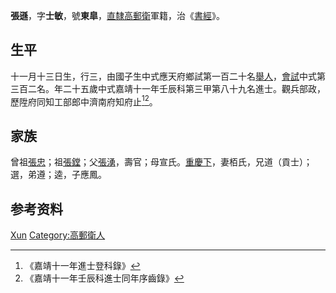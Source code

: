 {{Otheruses|other=名为张逊的其他人物|张逊}}
{{Otheruses|other=名为张士敏的其他人物|张士敏}}
{{明清人物信息框
| 姓名 = 張遜
| 原名 =
| 圖片名稱= 
| 圖片大小 =
| 圖片說明 = 
| 最高職務 =
| 國家 = 大明 
| 爵位 =
| 籍貫 = [[直隸|直隸]][[高郵衛|高郵衛]]
| 族裔 = 
| 旗籍 = 
| 字號 = 
| 諡號 =
| 出生日期 = 十一月十三日
| 出生地點 =
| 逝世日期 = 
| 逝世地點 =
| 墓葬 =
| 配偶 = 栢氏
| 親屬 = 曾祖[[張忠|張忠]]，祖[[張鏜|張鏜]]，父[[張湧|張湧]]，母宣氏
| 出身 =
* 嘉靖十一年壬辰科進士
| 經歷 =
| 著作 =  
*
*
*
}}
'''張遜'''{{BD|1508年||1567年||}}，字'''士敏'''，號'''東皐'''，[[直隸|直隸]][[高郵衛|高郵衛]]軍籍，治《[[書經|書經]]》。

== 生平 ==
十一月十三日生，行三，由國子生中式應天府鄉試第一百二十名[[舉人|舉人]]，[[會試|會試]]中式第三百二名。年二十五歲中式嘉靖十一年壬辰科第三甲第八十九名進士。觀兵部政，歷陞府同知工部郎中濟南府知府止<ref>《嘉靖十一年進士登科錄》</ref><ref>《嘉靖十一年壬辰科進士同年序齒錄》</ref>。

== 家族 ==
曾祖[[張忠|張忠]]；祖[[張鏜|張鏜]]；父[[張湧|張湧]]，壽官；母宣氏。[[重慶下|重慶下]]，妻栢氏，兄道（貢士）；選，弟遵；逵，子應鳳。

== 参考资料 ==
{{reflist}}

{{嘉靖十一年壬辰科殿试金榜}}

{{Authority control}}

{{DEFAULTSORT:Zhang张}}
[[Category:张姓|Xun]]
[[Category:高郵衛人|Category:高郵衛人]]


{{明朝人物小作品}}
